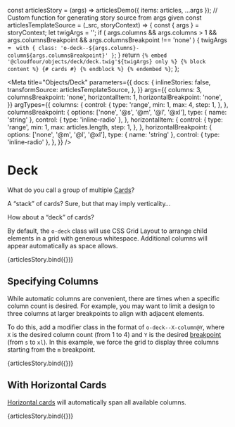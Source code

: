 const articlesStory = (args) => articlesDemo({ items: articles, ...args });
// Custom function for generating story source from args given
const articlesTemplateSource = (_src, storyContext) => {
  const { args } = storyContext;
  let twigArgs = '';
  if (
    args.columns &&
    args.columns > 1 &&
    args.columnsBreakpoint &&
    args.columnsBreakpoint !== 'none'
  ) {
    twigArgs = ` with {
  class: 'o-deck--${args.columns}-column${args.columnsBreakpoint}'
}`;
  }
  return `{% embed '@cloudfour/objects/deck/deck.twig'${twigArgs} only %}
  {% block content %}
    {# cards #}
  {% endblock %}
{% endembed %}`;
};

<Meta
  title="Objects/Deck"
  parameters={{
    docs: {
      inlineStories: false,
      transformSource: articlesTemplateSource,
    },
  }}
  args={{
    columns: 3,
    columnsBreakpoint: 'none',
    horizontalItem: 1,
    horizontalBreakpoint: 'none',
  }}
  argTypes={{
    columns: {
      control: {
        type: 'range',
        min: 1,
        max: 4,
        step: 1,
      },
    },
    columnsBreakpoint: {
      options: ['none', '@s', '@m', '@l', '@xl'],
      type: { name: 'string' },
      control: { type: 'inline-radio' },
    },
    horizontalItem: {
      control: {
        type: 'range',
        min: 1,
        max: articles.length,
        step: 1,
      },
    },
    horizontalBreakpoint: {
      options: ['none', '@m', '@l', '@xl'],
      type: { name: 'string' },
      control: { type: 'inline-radio' },
    },
  }}
/>

# Deck

What do you call a group of multiple [Cards](/docs/components-card--content-blocks)?

A “stack” of cards? Sure, but that may imply verticality…

How about a “deck” of cards?

By default, the `o-deck` class will use CSS Grid Layout to arrange child elements in a grid with generous whitespace. Additional columns will appear automatically as space allows.

<Canvas>
  <Story name="Basic" height="400px">
    {articlesStory.bind({})}
  </Story>
</Canvas>

## Specifying Columns

While automatic columns are convenient, there are times when a specific column count is desired. For example, you may want to limit a design to three columns at larger breakpoints to align with adjacent elements.

To do this, add a modifier class in the format of `o-deck--X-column@Y`, where `X` is the desired column count (from 1 to 4) and `Y` is the desired [breakpoint](/docs/design-tokens-breakpoint--page) (from `s` to `xl`). In this example, we force the grid to display three columns starting from the `m` breakpoint.

<Canvas>
  <Story
    name="Columns"
    height="400px"
    args={{
      columns: 3,
      columnsBreakpoint: '@m',
    }}
  >
    {articlesStory.bind({})}
  </Story>
</Canvas>

## With Horizontal Cards

[Horizontal cards](/docs/components-card--content-blocks#horizontal) will automatically span all available columns.

<Canvas>
  <Story
    name="Horizontal Card"
    height="500px"
    args={{
      columns: 3,
      columnsBreakpoint: '@l',
      horizontalBreakpoint: '@m',
    }}
  >
    {articlesStory.bind({})}
  </Story>
</Canvas>
